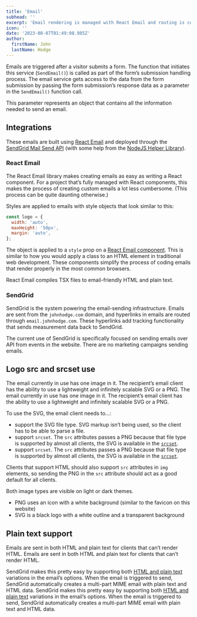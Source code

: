 ```yaml
---
title: 'Email'
subhead: ''
excerpt: 'Email rendering is managed with React Email and routing is controlled with the SendGrid Send API.'
icon: ''
date: '2023-08-07T01:49:08.985Z'
author:
  firstName: John
  lastName: Hodge
---
```



Emails are triggered after a visitor submits a form. The function that initiates this service (`SendEmail()`) is called as part of the form’s submission handling process. The email service gets access to the data from the form submission by passing the form submission’s response data as a parameter in the `SendEmail()` function call.

This parameter represents an object that contains all the information needed to send an email.

## Integrations

These emails are built using [React Email](https://react.email/) and deployed through the [SendGrid Mail Send API](https://docs.sendgrid.com/api-reference/mail-send/mail-send) (with some help from the [NodeJS Helper Library](https://github.com/sendgrid/sendgrid-nodejs)).

### React Email

The React Email library makes creating emails as easy as writing a React component. For a project that’s fully managed with React components, this makes the process of creating custom emails a lot less cumbersome. (This process can be quite daunting otherwise.)

Styles are applied to emails with style objects that look similar to this:

```javascript
const logo = {
  width: 'auto',
  maxHeight: '50px',
  margin: 'auto',
};
```

<GlobalCallout
  message='While using [Tailwind is supported by React Email](https://react.email/docs/components/tailwind) and is used throughout the rest of this project, that system supports styling concepts that are not supported in some email clients. Using Tailwind is of interest, but more research is needed.'
  type='alert'
/>

The object is applied to a `style` prop on a [React Email component](https://react.email/docs/components). This is similar to how you would apply a class to an HTML element in traditional web development. These components simplify the process of coding emails that render properly in the most common browsers.

React Email compiles TSX files to email-friendly HTML and plain text.

### SendGrid

SendGrid is the system powering the email-sending infrastructure. Emails are sent from the `johnhodge.com` domain, and hyperlinks in emails are routed through `email.johnhodge.com`. These hyperlinks add tracking functionality that sends measurement data back to SendGrid.

The current use of SendGrid is specifically focused on sending emails over API from events in the website. There are no marketing campaigns sending emails.

## Logo src and srcset use

The email currently in use has one image in it. The recipient’s email client has the ability to use a lightweight and infinitely scalable SVG or a PNG.
The email currently in use has one image in it. The recipient’s email client has the ability to use a lightweight and infinitely scalable SVG or a PNG.

To use the SVG, the email client needs to...:

- support the SVG file type. SVG markup isn’t being used, so the client has to be able to parse a file.
- support `srcset`. The `src` attributes passes a PNG because that file type is supported by almost all clients, the SVG is available in the [`srcset`](https://developer.mozilla.org/en-US/docs/Web/API/HTMLImageElement/srcset).
- support `srcset`. The `src` attributes passes a PNG because that file type is supported by almost all clients, the SVG is available in the [`srcset`](https://developer.mozilla.org/en-US/docs/Web/API/HTMLImageElement/srcset).

Clients that support HTML should also support `src` attributes in `img` elements, so sending the PNG in the `src` attribute should act as a good default for all clients.

<GlobalCallout
  message='SVG is only supported in [about 60% of email clients](https://css-tricks.com/a-guide-on-svg-support-in-email/), and it’s unsupported by some major clients, like Gmail (in web browsers and the iOS app).'
  type='note'
/>

Both image types are visible on light or dark themes.

- PNG uses an icon with a white background (similar to the favicon on this website)
- SVG is a black logo with a white outline and a transparent background

## Plain text support

Emails are sent in both HTML and plain text for clients that can’t render HTML.
Emails are sent in both HTML and plain text for clients that can’t render HTML.

SendGrid makes this pretty easy by supporting both [HTML and plain text](https://github.com/sendgrid/sendgrid-nodejs/tree/main/packages/mail#quick-start-hello-email) variations in the email’s options. When the email is triggered to send, SendGrid automatically creates a multi-part MIME email with plain text and HTML data.
SendGrid makes this pretty easy by supporting both [HTML and plain text](https://github.com/sendgrid/sendgrid-nodejs/tree/main/packages/mail#quick-start-hello-email) variations in the email’s options. When the email is triggered to send, SendGrid automatically creates a multi-part MIME email with plain text and HTML data.
